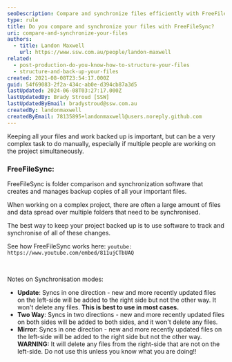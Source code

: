 ```yaml
---
seoDescription: Compare and synchronize files efficiently with FreeFileSync, a reliable folder comparison and synchronization software that creates and manages backup copies of your important files.
type: rule
title: Do you compare and synchronize your files with FreeFileSync?
uri: compare-and-synchronize-your-files
authors:
  - title: Landon Maxwell
    url: https://www.ssw.com.au/people/landon-maxwell
related:
  - post-production-do-you-know-how-to-structure-your-files
  - structure-and-back-up-your-files
created: 2021-08-08T23:54:17.000Z
guid: 54f69083-2f2a-434c-ab0e-d394cb87a3d5
lastUpdated: 2024-06-08T03:27:17.000Z
lastUpdatedBy: Brady Stroud [SSW]
lastUpdatedByEmail: bradystroud@ssw.com.au
createdBy: landonmaxwell
createdByEmail: 78135895+landonmaxwell@users.noreply.github.com
---
```


Keeping all your files and work backed up is important, but can be a very complex task to do manually, especially if multiple people are working on the project simultaneously.
### FreeFileSync:

FreeFileSync is folder comparison and synchronization software that creates and manages backup copies of all your important files.

When working on a complex project, there are often a large amount of files and data spread over multiple folders that need to be synchronised.

The best way to keep your project backed up is to use software to track and synchronise of all of these changes.

See how FreeFileSync works here:
`youtube: https://www.youtube.com/embed/811ujCTbUAQ`

<br>

Notes on Synchronisation modes:

- **Update**: Syncs in one direction - new and more recently updated files on the left-side will be added to the right side but not the other way. It won't delete any files. **This is best to use in most cases.**
- **Two Way**: Syncs in two directions - new and more recently updated files on both sides will be added to both sides, and it won't delete any files.
- **Mirror**: Syncs in one direction - new and more recently updated files on the left-side will be added to the right side but not the other way. **WARNING:** It will delete any files from the right-side that are not on the left-side. Do not use this unless you know what you are doing!!
